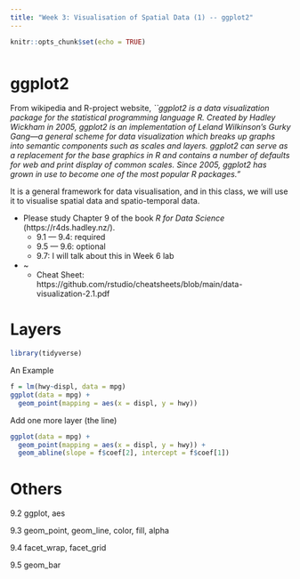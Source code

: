 ```yaml
---
title: "Week 3: Visualisation of Spatial Data (1) -- ggplot2"
---
```


<div style="margin-bottom:50px;">
```r
knitr::opts_chunk$set(echo = TRUE)
```

</div>


# ggplot2
From wikipedia and R-project website, 
*``ggplot2 is a data visualization package for the statistical programming language R. Created by Hadley Wickham in 2005, ggplot2 is an implementation of Leland Wilkinson's Gurky Gang—a general scheme for data visualization which breaks up graphs into semantic components such as scales and layers. ggplot2 can serve as a replacement for the base graphics in R and contains a number of defaults for web and print display of common scales. Since 2005, ggplot2 has grown in use to become one of the most popular R packages."*

It is a general framework for data visualisation, and in this class, we will use it to visualise spatial data and spatio-temporal data. 

* Please study Chapter 9 of the book *R for Data Science* (https://r4ds.hadley.nz/). 
  + 9.1 --- 9.4: required
  + 9.5 --- 9.6: optional
  + 9.7: I will talk about this in Week 6 lab


* ~
  + Cheat Sheet: https://github.com/rstudio/cheatsheets/blob/main/data-visualization-2.1.pdf



# Layers
```r
library(tidyverse)
```


An Example
```r
f = lm(hwy~displ, data = mpg)
ggplot(data = mpg) + 
  geom_point(mapping = aes(x = displ, y = hwy))
```


Add one more layer (the line)
```r
ggplot(data = mpg) + 
  geom_point(mapping = aes(x = displ, y = hwy)) +
  geom_abline(slope = f$coef[2], intercept = f$coef[1])
```

# Others

9.2 ggplot, aes

9.3 geom_point, geom_line, color, fill, alpha

9.4 facet\_wrap, facet\_grid

9.5 geom\_bar
